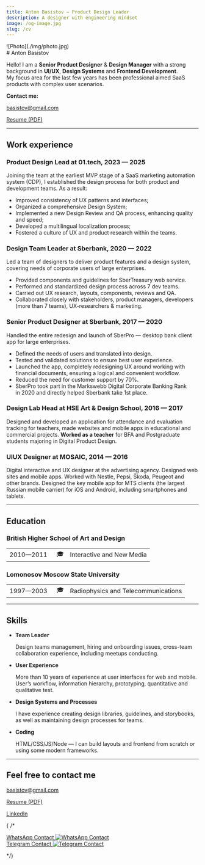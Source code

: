 ```yaml
---
title: Anton Basistov — Product Design Leader
description: A designer with engineering mindset
image: /og-image.jpg
slug: /cv
---
```




<div className="no-bleed img-size-10rem round-border">
![Photo](./img/photo.jpg) 
</div>

<div className="no-margin-top">
# Anton Basistov
</div>


Hello! I am a **Senior Product Designer** & **Design Manager** with a strong background in **UI/UX**, **Design Systems** and **Frontend Development**. My focus area for the last few years has been professional aimed SaaS products with complex user scenarios.

**Contact me:**

[basistov@gmail.com](mailto:basistov@gmail.com)

<p><a href="https://drive.google.com/file/d/1hqJ1tknfByFQi7vEZDIgui8CGMZhmunj/view?usp=sharing" title="Download PDF" target="_blank" rel="noopener noreferrer">Resume (PDF)</a></p>

---

## Work experience

### Product Design Lead at 01.tech, 2023 — 2025

Joining the team at the earliest MVP stage of a SaaS marketing automation system (CDP), I established the design process for both product and development teams. As a result:

- Improved consistency of UX patterns and interfaces;
- Organized a comprehensive Design System;
- Implemented a new Design Review and QA process, enhancing quality and speed;
- Developed a multilingual localization process;
- Fostered a culture of UX and product research within the teams.


### Design Team Leader at Sberbank, 2020 — 2022

Led a team of designers to deliver product features and a design system, covering needs of corporate users of large enterprises. 

- Provided components and guidelines for SberTreasury web service. 
- Performed and standardized design process across 7 dev teams. 
- Carried out UX research, layouts, components, reviews and QA. 
- Collaborated closely with stakeholders, product managers, developers (more than 7 teams), UX-researchers & marketing.

### Senior Product Designer at Sberbank, 2017 — 2020

Handled the entire redesign and launch of SberPro — desktop bank client app for large enterprises. 

- Defined the needs of users and translated into design.
- Tested and validated solutions to ensure best user experience. 
- Launched the app, completely redesigning UX around working with financial documents, ensuring a logical and convenient workflow.
- Reduced the need for customer support by 70%.
- SberPro took part in the Markswebb Digital Corporate Banking Rank in 2020 and directly helped Sberbank take 1st place.

### Design Lab Head at **HSE Art & Design School, 2016 — 2017**

Designed and developed an application for attendance and evaluation tracking for teachers, made websites and mobile apps in educational and commercial projects. **Worked as a teacher** for BFA and Postgraduate students majoring in Digital Product Design.


### UIUX Designer at **MOSAIC, 2014 — 2016**

Digital interactive and UX designer at the advertising agency. Designed web sites and mobile apps. Worked with Nestle, Pepsi, Škoda, Peugeot and other brands. Designed the key mobile app for MTS clients (the largest Russian mobile carrier) for iOS and Android, including smartphones and tablets.

---

## Education

### British Higher School of Art and Design

|     |     |     |
| --- | --- | --- |
| 2010—2011|   🎓 | Interactive and New Media |

### **Lomonosov Moscow State University**

|     |     |     |
| --- | --- | --- |
| 1997—2003 |   🎓 | Radiophysics and Telecommunications |

---

## Skills

- **Team Leader**

  Design teams management, hiring and onboarding issues, cross-team collaboration experience, including meetups conducting. 

- **User Experience**

  More than 10 years of experience at user interfaces for web and mobile. User’s workflow, information hierarchy, prototyping, quantitative and qualitative test.

- **Design Systems and Processes**

  I have experience creating design libraries, guidelines, and storybooks, as well as maintaining design processes for teams.

- **Coding**

  HTML/CSS/JS/Node — I can build layouts and frontend from scratch or using some modern frameworks.

---

## Feel free to contact me

[basistov@gmail.com](mailto:basistov@gmail.com)

<p><a href="https://drive.google.com/file/d/1hqJ1tknfByFQi7vEZDIgui8CGMZhmunj/view?usp=sharing" title="Download PDF" target="_blank" rel="noopener noreferrer">Resume (PDF)</a></p>

[LinkedIn](http://linkedin.com/in/basistov)

{ /*

<aside className="no-bleed">
  <a href="https://wa.me/qr/BLE4J6UC3KPZM1" title="WhatsApp Contact" target="_blank" rel="noopener noreferrer">
    WhatsApp Contact
    <Image src={qrWa} alt="WhatsApp Contact" width={200} height={200} />
  </a>
</aside>

<aside className="no-bleed">
  <a href="https://t.me/basistov" title="Telegram Contact" target="_blank" rel="noopener noreferrer">
    Telegram Contact
    <Image src={qrTg} alt="Telegram Contact" width={200} height={200} />
  </a>
</aside> 

*/}